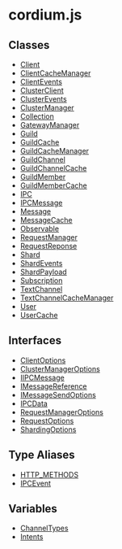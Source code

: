 # cordium.js

## Classes

- [Client](classes/Client.mdx)
- [ClientCacheManager](classes/ClientCacheManager.mdx)
- [ClientEvents](classes/ClientEvents.mdx)
- [ClusterClient](classes/ClusterClient.mdx)
- [ClusterEvents](classes/ClusterEvents.mdx)
- [ClusterManager](classes/ClusterManager.mdx)
- [Collection](classes/Collection.mdx)
- [GatewayManager](classes/GatewayManager.mdx)
- [Guild](classes/Guild.mdx)
- [GuildCache](classes/GuildCache.mdx)
- [GuildCacheManager](classes/GuildCacheManager.mdx)
- [GuildChannel](classes/GuildChannel.mdx)
- [GuildChannelCache](classes/GuildChannelCache.mdx)
- [GuildMember](classes/GuildMember.mdx)
- [GuildMemberCache](classes/GuildMemberCache.mdx)
- [IPC](classes/IPC.mdx)
- [IPCMessage](classes/IPCMessage.mdx)
- [Message](classes/Message.mdx)
- [MessageCache](classes/MessageCache.mdx)
- [Observable](classes/Observable.mdx)
- [RequestManager](classes/RequestManager.mdx)
- [RequestReponse](classes/RequestReponse.mdx)
- [Shard](classes/Shard.mdx)
- [ShardEvents](classes/ShardEvents.mdx)
- [ShardPayload](classes/ShardPayload.mdx)
- [Subscription](classes/Subscription.mdx)
- [TextChannel](classes/TextChannel.mdx)
- [TextChannelCacheManager](classes/TextChannelCacheManager.mdx)
- [User](classes/User.mdx)
- [UserCache](classes/UserCache.mdx)

## Interfaces

- [ClientOptions](interfaces/ClientOptions.mdx)
- [ClusterManagerOptions](interfaces/ClusterManagerOptions.mdx)
- [IIPCMessage](interfaces/IIPCMessage.mdx)
- [IMessageReference](interfaces/IMessageReference.mdx)
- [IMessageSendOptions](interfaces/IMessageSendOptions.mdx)
- [IPCData](interfaces/IPCData.mdx)
- [RequestManagerOptions](interfaces/RequestManagerOptions.mdx)
- [RequestOptions](interfaces/RequestOptions.mdx)
- [ShardingOptions](interfaces/ShardingOptions.mdx)

## Type Aliases

- [HTTP\_METHODS](type-aliases/HTTP_METHODS.mdx)
- [IPCEvent](type-aliases/IPCEvent.mdx)

## Variables

- [ChannelTypes](variables/ChannelTypes.mdx)
- [Intents](variables/Intents.mdx)
